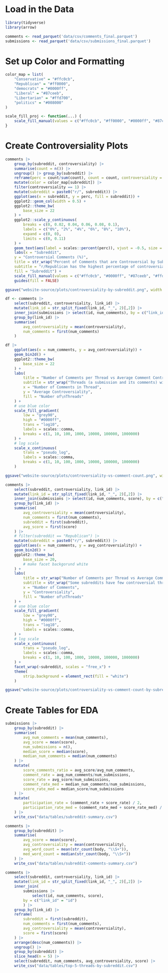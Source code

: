 # Load in the Data

```r
library(tidyverse)
library(arrow)

comments <- read_parquet('data/csv/comments_final.parquet')
submissions <- read_parquet('data/csv/submissions_final.parquet')
```

# Set up Color and Formatting

```r
color_map = list(
    "Conservative" = "#ffc0cb",
    "Republican" = "#ff0000",
    "democrats" = "#0000ff",
    "Liberal" = "#87ceeb",
    "Libertarian" = "#ffd700",
    "politics" = "#008000"
)

scale_fill_proj <- function(...) {
    scale_fill_manual(values = c("#ffc0cb", "#ff0000", "#0000ff", "#87ceeb", "#ffd700", "#008000"))
}
```

# Create Controversiality Plots
```r
comments |>
    group_by(subreddit, controversiality) |>
    summarise(count = n()) |>
    ungroup() |> group_by(subreddit) |>
    reframe(perc = count/sum(count), count = count, controversiality = controversiality) |>
    mutate(color = color_map[subreddit]) |>
    filter(controversiality == 1) |>
    mutate(subreddit = paste0("r/", subreddit)) |>
    ggplot(aes(x = subreddit, y = perc, fill = subreddit)) +
    ggplot2::geom_col(width = 0.5) +
    ggplot2::theme_bw(
        base_size = 22
    ) +
    ggplot2::scale_y_continuous(
        breaks = c(0, 0.02, 0.04, 0.06, 0.08, 0.1),
        labels = c("0%", "2%", "4%", "6%", "8%", "10%"),
        expand = c(0, 0),
        limits = c(0, 0.11)
    ) +
    geom_text(aes(label = scales::percent(perc)), vjust = -0.5, size = 6) +
    labs(x = "Subreddit",
    y = "Controversial Comments (%)",
    title = str_wrap("Percent of Comments that are Controversial by Subreddit from June 2023 to July 2024", 70),
    subtitle = "r/Republican has the highest percentage of controversial comments",
    fill = "Subreddit") +
    scale_fill_manual(values = c("#ffc0cb", "#0000ff", "#87ceeb", "#ffd700", "#008000", "#ff0000")) +
    guides(fill = FALSE)

ggsave("website-source/plots/controversiality-by-subreddit.png", width = 14, height = 8)
```

```r
df <- comments |>
    select(subreddit, controversiality, link_id) |>
    mutate(link_id = str_split_fixed(link_id, "_", 2)[,2]) |>
    inner_join(submissions |> select(id, num_comments), by = c("link_id" = "id")) |>
    group_by(link_id) |>
    summarise(
        avg_controversiality = mean(controversiality),
        num_comments = first(num_comments)
    )

df |>
    ggplot(aes(x = num_comments, y = avg_controversiality)) +
    geom_bin2d() +
    ggplot2::theme_bw(
        base_size = 22
    ) +
    labs(
        title = "Number of Comments per Thread vs Average Comment Controversiality",
        subtitle = str_wrap("Threads (a submission and its comments) with more comments tend to be less controversial", 80),
        x = "Number of Comments in Thread",
        y = "Average Controversiality",
        fill = "Number of\nThreads"
    ) +
    # use blue color
    scale_fill_gradient(
        low = "grey90",
        high = "#0000ff",
        trans = "log10",
        labels = scales::comma,
        breaks = c(1, 10, 100, 1000, 10000, 100000, 1000000)
    ) +
    # log scale
    scale_x_continuous(
        trans = "pseudo_log",
        labels = scales::comma,
        breaks = c(1, 10, 100, 1000, 10000, 100000, 1000000)
    )

ggsave("website-source/plots/controversiality-vs-comment-count.png", width = 14, height = 8)
```

```r
comments |>
    select(subreddit, controversiality, link_id) |>
    mutate(link_id = str_split_fixed(link_id, "_", 2)[,2]) |>
    inner_join(submissions |> select(id, num_comments, score), by = c("link_id" = "id")) |>
    group_by(link_id) |>
    summarise(
        avg_controversiality = mean(controversiality),
        num_comments = first(num_comments),
        subreddit = first(subreddit),
        avg_score = first(score)
    ) |>
    # filter(subreddit == "Republican") |>
    mutate(subreddit = paste0("r/", subreddit)) |>
    ggplot(aes(x = num_comments, y = avg_controversiality)) +
    geom_bin2d() +
    ggplot2::theme_bw(
        base_size = 20,
        # make facet backgorund white
    ) +
    labs(
        title = str_wrap("Number of Comments per Thread vs Average Comment Controversiality by Subreddit", 70),
        subtitle = str_wrap("Some subreddits have few controversial threads, while others have many", 80),
        x = "Number of Comments", 
        y = "Controversiality",
        fill = "Number of\nThreads"
    ) +
    # use blue color
    scale_fill_gradient(
        low = "grey90",
        high = "#0000ff",
        trans = "log10",
        labels = scales::comma,
    ) +
    # log scale
    scale_x_continuous(
        trans = "pseudo_log",
        labels = scales::comma,
        breaks = c(1, 10, 100, 1000, 10000, 100000, 1000000)
    ) +
    facet_wrap(~subreddit, scales = "free_x") +
    theme(
        strip.background = element_rect(fill = "white")
    )

ggsave("website-source/plots/controversiality-vs-comment-count-by-subreddit.png", width = 14, height = 8)
```

# Create Tables for EDA

```r
submissions |>
    group_by(subreddit) |>
    summarise(
        avg_num_comments = mean(num_comments),
        avg_score = mean(score),
        num_submissions = n(),
        median_score = median(score),
        median_num_comments = median(num_comments)
    ) |>
    mutate(
        score_comments_ratio = avg_score/avg_num_comments,
        comment_rate = avg_num_comments/num_submissions,
        score_rate = avg_score/num_submissions,
        comment_rate_med = median_num_comments/num_submissions,
        score_rate_med = median_score/num_submissions
    ) |>
    mutate(
        participation_rate = (comment_rate + score_rate) / 2,
        participation_rate_med = (comment_rate_med + score_rate_med) / 2
    ) |>
    write_csv("data/tables/subreddit-summary.csv")
```

```r
comments |>
    group_by(subreddit) |>
    summarise(
        avg_score = mean(score),
        avg_controversiality = mean(controversiality),
        avg_word_count = mean(str_count(body, "\\S+")),
        med_word_count = median(str_count(body, "\\S+"))
    ) |>
    write_csv("data/tables/subreddit-comments-summary.csv")
```

```r
comments |>
    select(subreddit, controversiality, link_id) |>
    mutate(link_id = str_split_fixed(link_id, "_", 2)[,2]) |>
    inner_join(
        submissions |>
            select(id, num_comments, score),
        by = c("link_id" = "id")
        ) |>
    group_by(link_id) |>
    reframe(
        subreddit = first(subreddit),
        num_comments = first(num_comments),
        avg_controversiality = mean(controversiality),
        score = first(score)
    ) |>
    arrange(desc(num_comments)) |>
    ungroup() |>
    group_by(subreddit) |>
    slice_head(n = 5) |>
    select(subreddit, num_comments, avg_controversiality, score) |>
    write_csv("data/tables/top-5-threads-by-subreddit.csv")
```